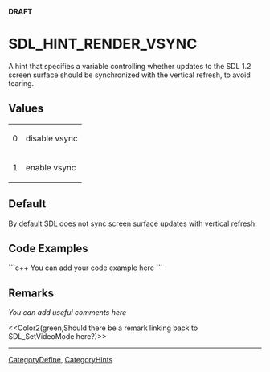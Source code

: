 <!-- pragma section-numbers off -->
<!-- pragma camelcase off -->
'''DRAFT'''

= SDL_HINT_RENDER_VSYNC =
A hint that specifies a variable controlling whether updates to the SDL 1.2 screen surface should be synchronized with the vertical refresh, to avoid tearing.


== Values ==
{|
|0
|disable vsync
|-
|1
|enable vsync
|}

== Default ==
By default SDL does not sync screen surface updates with vertical refresh.

== Code Examples ==
```c++
You can add your code example here
```

== Remarks ==
''You can add useful comments here''

<<Color2(green,Should there be a remark linking back to SDL_SetVideoMode here?)>>

----
[[CategoryDefine]], [[CategoryHints]]
